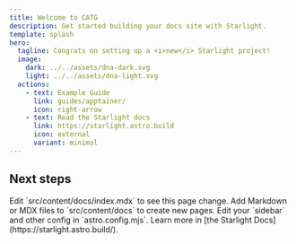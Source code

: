 ```yaml
---
title: Welcome to CATG
description: Get started building your docs site with Starlight.
template: splash
hero:
  tagline: Congrats on setting up a <i>new</i> Starlight project!
  image:
    dark: ../../assets/dna-dark.svg
    light: ../../assets/dna-light.svg
  actions:
    - text: Example Guide
      link: guides/apptainer/
      icon: right-arrow
    - text: Read the Starlight docs
      link: https://starlight.astro.build
      icon: external
      variant: minimal
---
```



## Next steps

<CardGrid stagger>
	<Card title="Update content" icon="pencil">
		Edit `src/content/docs/index.mdx` to see this page change.
	</Card>
	<Card title="Add new content" icon="add-document">
		Add Markdown or MDX files to `src/content/docs` to create new pages.
	</Card>
	<Card title="Configure your site" icon="setting">
		Edit your `sidebar` and other config in `astro.config.mjs`.
	</Card>
	<Card title="Read the docs" icon="open-book">
		Learn more in [the Starlight Docs](https://starlight.astro.build/).
	</Card>
</CardGrid>

